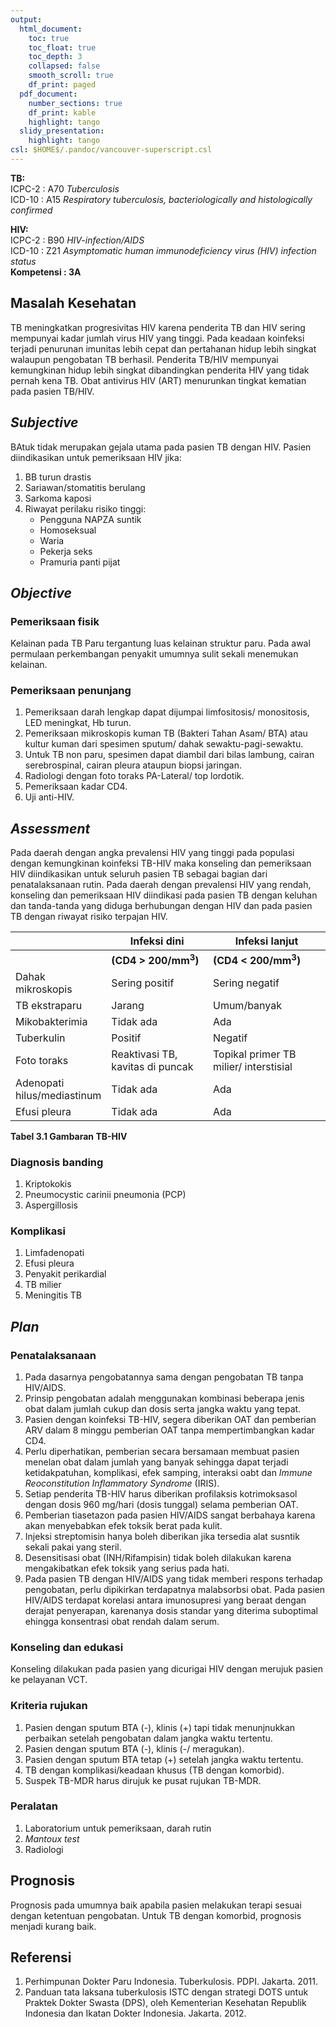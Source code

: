 ```yaml
---
output:
  html_document:
    toc: true
    toc_float: true
    toc_depth: 3
    collapsed: false
    smooth_scroll: true
    df_print: paged
  pdf_document:
    number_sections: true
    df_print: kable
    highlight: tango
  slidy_presentation:
    highlight: tango
csl: $HOME$/.pandoc/vancouver-superscript.csl
---
```


**TB:**  
ICPC-2		: A70 *Tuberculosis*  
ICD-10		: A15 *Respiratory tuberculosis, bacteriologically and
histologically confirmed*  

**HIV:**  
ICPC-2		: B90 *HIV-infection/AIDS*  
ICD-10		: Z21 *Asymptomatic human immunodeficiency virus (HIV) infection status*  
**Kompetensi 	: 3A**

## Masalah Kesehatan

TB meningkatkan progresivitas HIV karena penderita TB dan HIV sering mempunyai
kadar jumlah virus HIV yang tinggi. Pada keadaan koinfeksi terjadi penurunan
imunitas lebih cepat dan pertahanan hidup lebih singkat walaupun pengobatan TB
berhasil. Penderita TB/HIV mempunyai kemungkinan hidup lebih singkat
dibandingkan penderita HIV yang tidak pernah kena TB. Obat antivirus HIV (ART)
menurunkan tingkat kematian pada pasien TB/HIV.

## *Subjective*

BAtuk tidak merupakan gejala utama pada pasien TB dengan HIV. Pasien
diindikasikan untuk pemeriksaan HIV jika:

1. BB turun drastis
1. Sariawan/stomatitis berulang
1. Sarkoma kaposi
1. Riwayat perilaku risiko tinggi:
   * Pengguna NAPZA suntik
   * Homoseksual
   * Waria
   * Pekerja seks
   * Pramuria panti pijat

## *Objective*

### Pemeriksaan fisik

Kelainan pada TB Paru tergantung luas kelainan struktur paru. Pada awal
permulaan perkembangan penyakit umumnya sulit sekali menemukan kelainan.

### Pemeriksaan penunjang

1. Pemeriksaan darah lengkap dapat dijumpai limfositosis/ monositosis, LED
   meningkat, Hb turun.
1. Pemeriksaan mikroskopis kuman TB (Bakteri Tahan Asam/ BTA) atau kultur kuman
   dari spesimen sputum/ dahak sewaktu-pagi-sewaktu.
1. Untuk TB non paru, spesimen dapat diambil dari bilas lambung, cairan
   serebrospinal, cairan pleura ataupun biopsi jaringan.
1. Radiologi dengan foto toraks PA-Lateral/ top lordotik.
1. Pemeriksaan kadar CD4.
1. Uji anti-HIV.

## *Assessment*

Pada daerah dengan angka prevalensi HIV yang tinggi pada populasi dengan
kemungkinan koinfeksi TB-HIV maka konseling dan pemeriksaan HIV diindikasikan
untuk seluruh pasien TB sebagai bagian dari penatalaksanaan rutin. Pada daerah
dengan prevalensi HIV yang rendah, konseling dan pemeriksaan HIV diindikasi
pada pasien TB dengan keluhan dan tanda-tanda yang diduga berhubungan dengan
HIV dan pada pasien TB dengan riwayat risiko terpajan HIV.

|                             | Infeksi dini                     | Infeksi lanjut                         |
|-----------------------------|----------------------------------|----------------------------------------|
|                             | **(CD4 > 200/mm<sup>3</sup>)**            | **(CD4 < 200/mm^3^)**                    |
| Dahak mikroskopis           | Sering positif                   | Sering negatif                         |
| TB ekstraparu               | Jarang                           | Umum/banyak                            |
| Mikobakterimia              | Tidak ada                        | Ada                                    |
| Tuberkulin                  | Positif                          | Negatif                                |
| Foto toraks                 | Reaktivasi TB, kavitas di puncak | Topikal primer TB milier/ interstisial |
| Adenopati hilus/mediastinum | Tidak ada                        | Ada                                    |
| Efusi pleura                | Tidak ada                        | Ada                                    |

**Tabel 3.1 Gambaran TB-HIV**

### Diagnosis banding

1. Kriptokokis
1. Pneumocystic carinii pneumonia (PCP)
1. Aspergillosis

### Komplikasi

1. Limfadenopati
1. Efusi pleura
1. Penyakit perikardial
1. TB milier
1. Meningitis TB

## *Plan*

### Penatalaksanaan

1. Pada dasarnya pengobatannya sama dengan pengobatan TB tanpa HIV/AIDS.
1. Prinsip pengobatan adalah menggunakan kombinasi beberapa jenis obat dalam
   jumlah cukup dan dosis serta jangka waktu yang tepat.
1. Pasien dengan koinfeksi TB-HIV, segera diberikan OAT dan pemberian ARV dalam
   8 minggu pemberian OAT tanpa mempertimbangkan kadar CD4.
1. Perlu diperhatikan, pemberian secara bersamaan membuat pasien menelan obat
   dalam jumlah yang banyak sehingga dapat terjadi ketidakpatuhan, komplikasi,
   efek samping, interaksi oabt dan *Immune Reoconstitution Inflammatory
   Syndrome* (IRIS).
1. Setiap penderita TB-HIV harus diberikan profilaksis kotrimoksasol dengan
   dosis 960 mg/hari (dosis tunggal) selama pemberian OAT.
1. Pemberian tiasetazon pada pasien HIV/AIDS sangat berbahaya karena akan
   menyebabkan efek toksik berat pada kulit.
1. Injeksi streptomisin hanya boleh diberikan jika tersedia alat susntik sekali
   pakai yang steril.
1. Desensitisasi obat (INH/Rifampisin) tidak boleh dilakukan karena
   mengakibatkan efek toksik yang serius pada hati.
1. Pada pasien TB dengan HIV/AIDS yang tidak memberi respons terhadap
   pengobatan, perlu dipikirkan terdapatnya malabsorbsi obat. Pada pasien
   HIV/AIDS terdapat korelasi antara imunosupresi yang beraat dengan derajat
   penyerapan, karenanya dosis standar yang diterima suboptimal ehingga
   konsentrasi obat rendah dalam serum.

### Konseling dan edukasi

Konseling dilakukan pada pasien yang dicurigai HIV dengan merujuk pasien ke pelayanan VCT.

### Kriteria rujukan

1. Pasien dengan sputum BTA (-), klinis (+) tapi tidak menunjnukkan perbaikan
   setelah pengobatan dalam jangka waktu tertentu.
1. Pasien dengan sputum BTA (-), klinis (-/ meragukan).
1. Pasien dengan sputum BTA tetap (+) setelah jangka waktu tertentu.
1. TB dengan komplikasi/keadaan khusus (TB dengan komorbid).
1. Suspek TB-MDR harus dirujuk ke pusat rujukan TB-MDR.

### Peralatan

1. Laboratorium untuk pemeriksaan, darah rutin
1. *Mantoux test*
1. Radiologi

## Prognosis

Prognosis pada umumnya baik apabila pasien melakukan terapi sesuai dengan
ketentuan pengobatan. Untuk TB dengan komorbid, prognosis menjadi kurang baik.

## Referensi

1. Perhimpunan Dokter Paru Indonesia. Tuberkulosis. PDPI. Jakarta. 2011.
1. Panduan tata laksana tuberkulosis ISTC dengan strategi DOTS untuk Praktek
   Dokter Swasta (DPS), oleh Kementerian Kesehatan Republik Indonesia dan
   Ikatan Dokter Indonesia. Jakarta. 2012.
